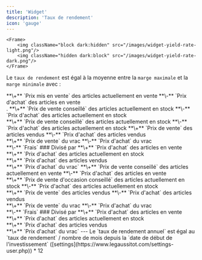 ```yaml
---
title: 'Widget'
description: 'Taux de rendement'
icon: 'gauge'
---
```

    <Frame>
        <img className="block dark:hidden" src="/images/widget-yield-rate-light.png"/>
        <img className="hidden dark:block" src="/images/widget-yield-rate-dark.png"/>
    </Frame>

Le `taux de rendement` est égal à la moyenne entre la `marge maximale` et la `marge minimale` avec :

<AccordionGroup>
  <Accordion title="marge maximale" icon="gauge-max">
**\+** `Prix mis en vente` des articles actuellement en vente **\-** `Prix d'achat` des articles en vente<br />.
**\+** `Prix de vente conseillé` des articles actuellement en stock **\-** `Prix d'achat` des articles actuellement en stock<br /> **\+** `Prix de vente conseillé` des articles actuellement en stock **\-** `Prix d'achat` des articles actuellement en stock
**\+** `Prix de vente` des articles vendus **\-** `Prix d'achat` des articles vendus<br />
**\+** `Prix de vente` du vrac **\-** `Prix d'achat` du vrac<br />
**\-** `Frais`
### Divisé par
**\+** `Prix d'achat` des articles en vente<br />
**\+** `Prix d'achat` des articles actuellement en stock<br />
**\+** `Prix d'achat` des articles vendus<br />
**\+** `Prix d'achat` du vrac`
  </Accordion>
  <Accordion title="marge minimale" icon="gauge-min">
**\+** `Prix de vente conseillé` des articles actuellement en vente **\-** `Prix d'achat` des articles en vente<br />
**\+** `Prix de vente d'occasion conseillé` des articles actuellement en stock **\-** `Prix d'achat` des articles actuellement en stock<br />
**\+** `Prix de vente` des articles vendus **\-** `Prix d'achat` des articles vendus<br />
**\+** `Prix de vente` du vrac **\-** `Prix d'achat` du vrac<br />
**\-** `Frais`
### Divisé par
**\+** `Prix d'achat` des articles en vente<br />
**\+** `Prix d'achat` des articles actuellement en stock<br />
**\+** `Prix d'achat` des articles vendus<br />
**\+** `Prix d'achat` du vrac`
  </Accordion>
</AccordionGroup>
---
Le `taux de rendement annuel` est égal au `taux de rendement` / nombre de mois depuis la `date de début de l'investissement` ([settings](https://www.legaussitot.com/settings-user.php)) * 12